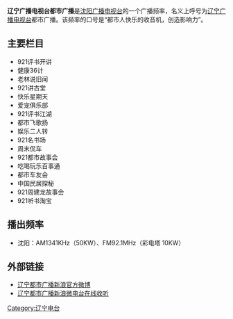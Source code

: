 {{unreferenced|time=2014-11-13T09:26:14+00:00}}
{{广播电台
| 電臺名稱 = 辽宁广播电视台都市广播
| 英文名稱 = 
| 原文名称 = 
| 電臺圖片檔案 =  
| 電臺圖片尺寸 = 160px
| 電臺圖片名稱 = 
| 通称 = 
| 缩写 =  
| 所屬國家 = {{CHN}}
| 總部所在 = {{CHN}}[[辽宁省|辽宁省]][[沈阳市|沈阳市]]
| 播放地區 = [[辽宁省|辽宁省]]
| 開播日期 = 2007年9月
| 停播日期 = 
| 電臺呼號 = 辽宁都市广播
| 类型 = 
| 宗教 = 
| 主要语言 = [[普通话|普通话]]
| 使用频段= [[FM|FM]]、[[中波|中波]]
| 電臺口號 = 
| 隶属 = [[辽宁广播电视台|辽宁广播电视台]]
| 擁有者 = [[沈阳广播电视台|沈阳广播电视台]]
| 持股者 =
| 董事长 =  
| 前電臺名稱 = 
| 被取代名稱 = 
| 前頻道呼號 = 沈阳人民广播电台都市广播<br>沈阳广播电视台都市广播
| 被取代呼號 =
| 集團同類頻道 = 
| 重播服務頻道 = 
| 電臺官方網站 = 
}}
'''辽宁广播电视台都市广播'''是[[沈阳广播电视台|沈阳广播电视台]]的一个广播频率，名义上呼号为[[辽宁广播电视台|辽宁广播电视台]]都市广播。该频率的口号是“都市人快乐的收音机，创造影响力”。

==主要栏目==
*921评书开讲
*健康36计
*老林说旧闻
*921讲古堂
*快乐星期天
*爱宠俱乐部
*921评书江湖
*都市飞歌扬
*娱乐二人转
*921名书场
*周末侃车
*921都市故事会
*吃喝玩乐百事通
*都市车友会
*中国民居探秘
*921周建龙故事会
*921听书淘宝

==播出频率==
*沈阳：AM1341KHz（50KW）、FM92.1MHz（彩电塔 10KW）

==外部链接==
*[http://weibo.com/1034radio 辽宁都市广播新浪官方微博]
*[https://web.archive.org/web/20150124050538/http://radio.weibo.com/liaoning/fm921 辽宁都市广播新浪微电台在线收听]
{{沈阳广播电视台}}
{{辽宁广播电视台}}
[[Category:辽宁电台|Category:辽宁电台]]